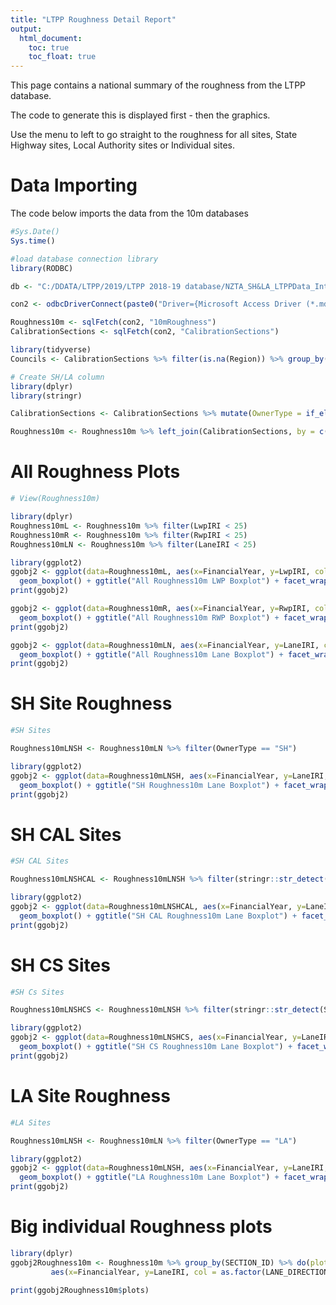 ---
title: "LTPP Roughness Detail Report"
output:
  html_document:
    toc: true
    toc_float: true
---
This page contains a national summary of the roughness from the LTPP database.  

The code to generate this is displayed first - then the graphics.  
  
Use the menu to left to go straight to the roughness for all sites, State Highway sites, Local Authority sites or Individual sites.  

# Data Importing
The code below imports the data from the 10m databases

```{r import data, fig.height=40, fig.width=12, echo=TRUE}

#Sys.Date()
Sys.time()

#load database connection library
library(RODBC)

db <- "C:/DDATA/LTPP/2019/LTPP 2018-19 database/NZTA_SH&LA_LTPPData_IntCalib_1Jul2001-30Jun2019.mdb"

con2 <- odbcDriverConnect(paste0("Driver={Microsoft Access Driver (*.mdb, *.accdb)}; DBQ=", db))

Roughness10m <- sqlFetch(con2, "10mRoughness")
CalibrationSections <- sqlFetch(con2, "CalibrationSections")

library(tidyverse)
Councils <- CalibrationSections %>% filter(is.na(Region)) %>% group_by(NMA) %>% summarise()

# Create SH/LA column
library(dplyr)
library(stringr)

CalibrationSections <- CalibrationSections %>% mutate(OwnerType = if_else((str_detect(CAL_SECTION_ID, "CAL")|str_detect(CAL_SECTION_ID, "CS")), "SH", "LA"))

Roughness10m <- Roughness10m %>% left_join(CalibrationSections, by = c("SECTION_ID"="CAL_SECTION_ID"))
```

# All Roughness Plots

```{r plot Roughness10m on A3, fig.height=40, fig.width=12, echo=TRUE}

# View(Roughness10m)

library(dplyr)
Roughness10mL <- Roughness10m %>% filter(LwpIRI < 25)
Roughness10mR <- Roughness10m %>% filter(RwpIRI < 25)
Roughness10mLN <- Roughness10m %>% filter(LaneIRI < 25)

library(ggplot2)
ggobj2 <- ggplot(data=Roughness10mL, aes(x=FinancialYear, y=LwpIRI, col = as.factor(LANE_DIRECTION))) +
  geom_boxplot() + ggtitle("All Roughness10m LWP Boxplot") + facet_wrap(~SECTION_ID, ncol =5) + theme(axis.text.x=element_text(angle=90,hjust=1,vjust=0.5)) + labs(col = "I/D") + ylab("LWP Roughness (IRI)") + xlab("Financial Year") 
print(ggobj2)

ggobj2 <- ggplot(data=Roughness10mR, aes(x=FinancialYear, y=RwpIRI, col = as.factor(LANE_DIRECTION))) +
  geom_boxplot() + ggtitle("All Roughness10m RWP Boxplot") + facet_wrap(~SECTION_ID, ncol =5) + theme(axis.text.x=element_text(angle=90,hjust=1,vjust=0.5)) + labs(col = "I/D") + ylab("RWP Roughness (IRI)") + xlab("Financial Year") 
print(ggobj2)

ggobj2 <- ggplot(data=Roughness10mLN, aes(x=FinancialYear, y=LaneIRI, col = as.factor(LANE_DIRECTION))) +
  geom_boxplot() + ggtitle("All Roughness10m Lane Boxplot") + facet_wrap(~SECTION_ID, ncol =5) + theme(axis.text.x=element_text(angle=90,hjust=1,vjust=0.5)) + labs(col = "I/D") + ylab("Lane Roughness (IRI)") + xlab("Financial Year") 
print(ggobj2)
```

# SH Site Roughness

```{r plot Roughness10m SH Site on A3, fig.height=40, fig.width=12, echo=TRUE}

#SH Sites

Roughness10mLNSH <- Roughness10mLN %>% filter(OwnerType == "SH")

library(ggplot2)
ggobj2 <- ggplot(data=Roughness10mLNSH, aes(x=FinancialYear, y=LaneIRI, col = as.factor(LANE_DIRECTION))) +
  geom_boxplot() + ggtitle("SH Roughness10m Lane Boxplot") + facet_wrap(~SECTION_ID, ncol =5) + theme(axis.text.x=element_text(angle=90,hjust=1,vjust=0.5)) + labs(col = "I/D") + ylab("Lane Roughness (IRI)") + xlab("Financial Year") 
print(ggobj2)
```

# SH CAL Sites

```{r plot Roughness SH CAL Site on A3, fig.height=20, fig.width=12, echo=TRUE}

#SH CAL Sites

Roughness10mLNSHCAL <- Roughness10mLNSH %>% filter(stringr::str_detect(SECTION_ID, "CAL"))

library(ggplot2)
ggobj2 <- ggplot(data=Roughness10mLNSHCAL, aes(x=FinancialYear, y=LaneIRI, col = as.factor(LANE_DIRECTION))) +
  geom_boxplot() + ggtitle("SH CAL Roughness10m Lane Boxplot") + facet_wrap(~SECTION_ID, ncol =5) + theme(axis.text.x=element_text(angle=90,hjust=1,vjust=0.5)) + labs(col = "I/D") + ylab("Lane Roughness (IRI)") + xlab("Financial Year") 
print(ggobj2)
```

# SH CS Sites

```{r plot Roughness SH Cs Site on A3, fig.height=20, fig.width=12, echo=TRUE}

#SH Cs Sites

Roughness10mLNSHCS <- Roughness10mLNSH %>% filter(stringr::str_detect(SECTION_ID, "CS"))

library(ggplot2)
ggobj2 <- ggplot(data=Roughness10mLNSHCS, aes(x=FinancialYear, y=LaneIRI, col = as.factor(LANE_DIRECTION))) +
  geom_boxplot() + ggtitle("SH CS Roughness10m Lane Boxplot") + facet_wrap(~SECTION_ID, ncol =5) + theme(axis.text.x=element_text(angle=90,hjust=1,vjust=0.5)) + labs(col = "I/D") + ylab("Lane Roughness (IRI)") + xlab("Financial Year") 
print(ggobj2)
```

# LA Site Roughness

```{r plot Roughness10m LA Site on A3, fig.height=20, fig.width=12, echo=TRUE}

#LA Sites

Roughness10mLNSH <- Roughness10mLN %>% filter(OwnerType == "LA")

library(ggplot2)
ggobj2 <- ggplot(data=Roughness10mLNSH, aes(x=FinancialYear, y=LaneIRI, col = as.factor(LANE_DIRECTION))) +
  geom_boxplot() + ggtitle("LA Roughness10m Lane Boxplot") + facet_wrap(~SECTION_ID, ncol =5) + theme(axis.text.x=element_text(angle=90,hjust=1,vjust=0.5)) + labs(col = "I/D") + ylab("Lane Roughness (IRI)") + xlab("Financial Year") 
print(ggobj2)
```

# Big individual Roughness plots 

```{r plot  Big individual  Roughness plots , fig.height=12, fig.width=20, echo=TRUE}

library(dplyr)
ggobj2Roughness10m <- Roughness10m %>% group_by(SECTION_ID) %>% do(plots=ggplot(data=.) +
         aes(x=FinancialYear, y=LaneIRI, col = as.factor(LANE_DIRECTION)) +  geom_boxplot() + labs(col = "I/D") + ggtitle("Roughness - Lane IRI", subtitle = .$SECTION_ID)) + ylab("Lane Roughness (IRI)") + xlab("Financial Year") 

print(ggobj2Roughness10m$plots)
```

